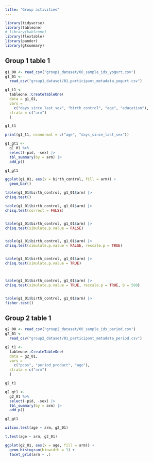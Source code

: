 ```yaml
---
title: "Group activities"
---
```


```r

library(tidyverse)
library(tableone)
# library(kableone)
library(flextable)
library(pander)
library(gtsummary)

```

## Group 1 table 1

```r

g1_00 <- read_csv("group1_dataset/00_sample_ids_yogurt.csv")
g1_01 <- 
  read_csv("group1_dataset/01_participant_metadata_yogurt.csv")


```

```r

g1_t1 <- 
  tableone::CreateTableOne(
  data = g1_01,
  vars = 
    c("days_since_last_sex", "birth_control", "age", "education"),
  strata = c("arm")
  )

g1_t1


```

```r

print(g1_t1, nonnormal = c("age", "days_since_last_sex"))

```

```r


g1_gt1 <-  
  g1_01 %>%
  select(-pid, -sex) |> 
  tbl_summary(by = arm) |> 
  add_p()

g1_gt1
```

```r

ggplot(g1_01, aes(x = birth_control, fill = arm)) +
  geom_bar() 

```

```r




table(g1_01$birth_control, g1_01$arm) |> 
chisq.test()

table(g1_01$birth_control, g1_01$arm) |> 
chisq.test(correct = FALSE)


table(g1_01$birth_control, g1_01$arm) |> 
chisq.test(simulate.p.value = FALSE)


table(g1_01$birth_control, g1_01$arm) |> 
chisq.test(simulate.p.value = FALSE, rescale.p = TRUE)


table(g1_01$birth_control, g1_01$arm) |> 
chisq.test(simulate.p.value = TRUE)



table(g1_01$birth_control, g1_01$arm) |> 
chisq.test(simulate.p.value = TRUE, rescale.p = TRUE, B = 500)


table(g1_01$birth_control, g1_01$arm) |> 
fisher.test()

```

## Group 2 table 1

```r

g2_00 <- read_csv("group2_dataset/00_sample_ids_period.csv")
g2_01 <- 
  read_csv("group2_dataset/01_participant_metadata_period.csv")


```

```r

g2_t1 <- 
  tableone::CreateTableOne(
  data = g2_01,
  vars = 
    c("pcos", "period_product", "age"),
  strata = c("arm")
  )

g2_t1

```

```r

g2_gt1 <-  
  g2_01 %>%
  select(-pid, -sex) |> 
  tbl_summary(by = arm) |> 
  add_p()

g2_gt1
```

```r


wilcox.test(age ~ arm, g2_01)

t.test(age ~ arm, g2_01)


```

```r

ggplot(g2_01, aes(x = age, fill = arm)) +
  geom_histogram(binwidth = 1) +
  facet_grid(arm ~ .)

```
